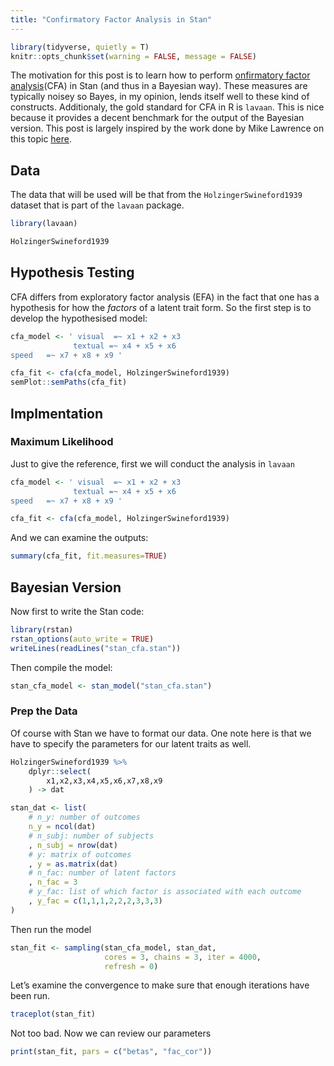 ```yaml
---
title: "Confirmatory Factor Analysis in Stan"
---
```


```r
library(tidyverse, quietly = T)
knitr::opts_chunk$set(warning = FALSE, message = FALSE)
```


The motivation for this post is to learn how to perform [onfirmatory factor analysis](https://en.wikipedia.org/wiki/Confirmatory_factor_analysis)(CFA) in Stan (and thus in a Bayesian way). These measures are typically noisey so Bayes, in my opinion, lends itself well to these kind of constructs. Additionaly, the gold standard for CFA in R is `lavaan`. This is nice because it provides a decent benchmark for the output of the Bayesian version. This post is largely inspired by the work done by Mike Lawrence on this topic [here](https://gist.github.com/mike-lawrence/dd2435f290a567bd1fd03370ee669688).

## Data

The data that will be used will be that from the `HolzingerSwineford1939` dataset that is part of the `lavaan` package.

```r
library(lavaan)

HolzingerSwineford1939
```


## Hypothesis Testing

CFA differs from exploratory factor analysis (EFA) in the fact that one has a hypothesis for how the _factors_ of a latent trait form. So the first step is to develop the hypothesised model:

```r
cfa_model <- ' visual  =~ x1 + x2 + x3 
              textual =~ x4 + x5 + x6
speed   =~ x7 + x8 + x9 '

cfa_fit <- cfa(cfa_model, HolzingerSwineford1939)
semPlot::semPaths(cfa_fit)
```

## Implmentation

### Maximum Likelihood

Just to give the reference, first we will conduct the analysis in `lavaan`

```r
cfa_model <- ' visual  =~ x1 + x2 + x3 
              textual =~ x4 + x5 + x6
speed   =~ x7 + x8 + x9 '

cfa_fit <- cfa(cfa_model, HolzingerSwineford1939)
```

And we can examine the outputs:

```r
summary(cfa_fit, fit.measures=TRUE)
```

## Bayesian Version

Now first to write the Stan code:

```r
library(rstan)
rstan_options(auto_write = TRUE)
writeLines(readLines("stan_cfa.stan"))
```

Then compile the model:

```r
stan_cfa_model <- stan_model("stan_cfa.stan")
```


### Prep the Data

Of course with Stan we have to format our data. One note here is that we have to specify the parameters for our latent traits as well.

```r
HolzingerSwineford1939 %>%
	dplyr::select(
		x1,x2,x3,x4,x5,x6,x7,x8,x9
	) -> dat

stan_dat <- list(
	# n_y: number of outcomes
	n_y = ncol(dat)
	# n_subj: number of subjects
	, n_subj = nrow(dat)
	# y: matrix of outcomes
	, y = as.matrix(dat)
	# n_fac: number of latent factors
	, n_fac = 3
	# y_fac: list of which factor is associated with each outcome
	, y_fac = c(1,1,1,2,2,2,3,3,3)
)
```

Then run the model

```r
stan_fit <- sampling(stan_cfa_model, stan_dat, 
                     cores = 3, chains = 3, iter = 4000,
                     refresh = 0)
```

Let's examine the convergence to make sure that enough iterations have been run.

```r
traceplot(stan_fit)
```


Not too bad. Now we can review our parameters

```r
print(stan_fit, pars = c("betas", "fac_cor"))
```

